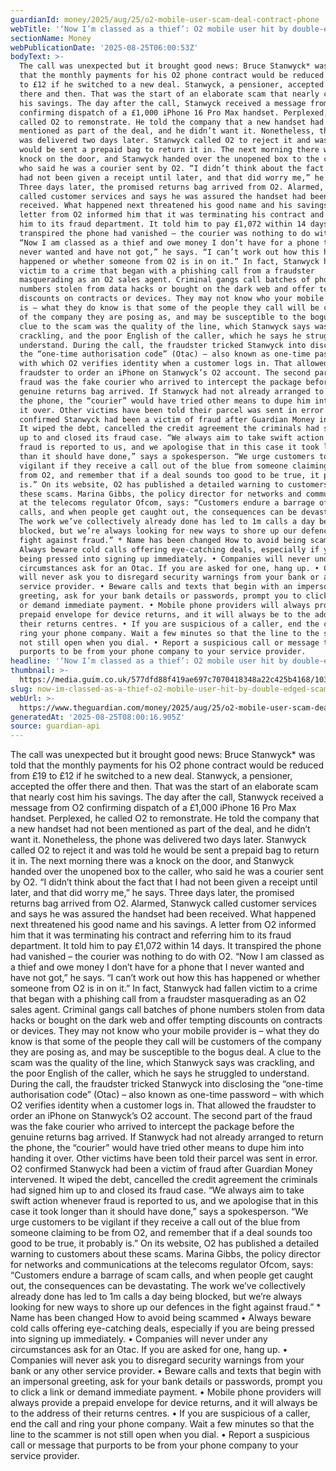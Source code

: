 ```yaml
---
guardianId: money/2025/aug/25/o2-mobile-user-scam-deal-contract-phone
webTitle: '‘Now I’m classed as a thief’: O2 mobile user hit by double-edged scam'
sectionName: Money
webPublicationDate: '2025-08-25T06:00:53Z'
bodyText: >-
  The call was unexpected but it brought good news: Bruce Stanwyck* was told
  that the monthly payments for his O2 phone contract would be reduced from £19
  to £12 if he switched to a new deal. Stanwyck, a pensioner, accepted the offer
  there and then. That was the start of an elaborate scam that nearly cost him
  his savings. The day after the call, Stanwyck received a message from O2
  confirming dispatch of a £1,000 iPhone 16 Pro Max handset. Perplexed, he
  called O2 to remonstrate. He told the company that a new handset had not been
  mentioned as part of the deal, and he didn’t want it. Nonetheless, the phone
  was delivered two days later. Stanwyck called O2 to reject it and was told he
  would be sent a prepaid bag to return it in. The next morning there was a
  knock on the door, and Stanwyck handed over the unopened box to the caller,
  who said he was a courier sent by O2. “I didn’t think about the fact that I
  had not been given a receipt until later, and that did worry me,” he says.
  Three days later, the promised returns bag arrived from O2. Alarmed, Stanwyck
  called customer services and says he was assured the handset had been
  received. What happened next threatened his good name and his savings. A
  letter from O2 informed him that it was terminating his contract and referring
  him to its fraud department. It told him to pay £1,072 within 14 days. It
  transpired the phone had vanished – the courier was nothing to do with O2.
  “Now I am classed as a thief and owe money I don’t have for a phone that I
  never wanted and have not got,” he says. “I can’t work out how this has
  happened or whether someone from O2 is in on it.” In fact, Stanwyck had fallen
  victim to a crime that began with a phishing call from a fraudster
  masquerading as an O2 sales agent. Criminal gangs call batches of phone
  numbers stolen from data hacks or bought on the dark web and offer tempting
  discounts on contracts or devices. They may not know who your mobile provider
  is – what they do know is that some of the people they call will be customers
  of the company they are posing as, and may be susceptible to the bogus deal. A
  clue to the scam was the quality of the line, which Stanwyck says was
  crackling, and the poor English of the caller, which he says he struggled to
  understand. During the call, the fraudster tricked Stanwyck into disclosing
  the “one-time authorisation code” (Otac) – also known as one-time password –
  with which O2 verifies identity when a customer logs in. That allowed the
  fraudster to order an iPhone on Stanwyck’s O2 account. The second part of the
  fraud was the fake courier who arrived to intercept the package before the
  genuine returns bag arrived. If Stanwyck had not already arranged to return
  the phone, the “courier” would have tried other means to dupe him into handing
  it over. Other victims have been told their parcel was sent in error. O2
  confirmed Stanwyck had been a victim of fraud after Guardian Money intervened.
  It wiped the debt, cancelled the credit agreement the criminals had signed him
  up to and closed its fraud case. “We always aim to take swift action whenever
  fraud is reported to us, and we apologise that in this case it took longer
  than it should have done,” says a spokesperson. “We urge customers to be
  vigilant if they receive a call out of the blue from someone claiming to be
  from O2, and remember that if a deal sounds too good to be true, it probably
  is.” On its website, O2 has published a detailed warning to customers about
  these scams. Marina Gibbs, the policy director for networks and communications
  at the telecoms regulator Ofcom, says: “Customers endure a barrage of scam
  calls, and when people get caught out, the consequences can be devastating.
  The work we’ve collectively already done has led to 1m calls a day being
  blocked, but we’re always looking for new ways to shore up our defences in the
  fight against fraud.” * Name has been changed How to avoid being scammed •
  Always beware cold calls offering eye-catching deals, especially if you are
  being pressed into signing up immediately. • Companies will never under any
  circumstances ask for an Otac. If you are asked for one, hang up. • Companies
  will never ask you to disregard security warnings from your bank or any other
  service provider. • Beware calls and texts that begin with an impersonal
  greeting, ask for your bank details or passwords, prompt you to click a link
  or demand immediate payment. • Mobile phone providers will always provide a
  prepaid envelope for device returns, and it will always be to the address of
  their returns centres. • If you are suspicious of a caller, end the call and
  ring your phone company. Wait a few minutes so that the line to the scammer is
  not still open when you dial. • Report a suspicious call or message that
  purports to be from your phone company to your service provider.
headline: '‘Now I’m classed as a thief’: O2 mobile user hit by double-edged scam'
thumbnail: >-
  https://media.guim.co.uk/577dfd88f419ae697c7070418348a22c425b4168/103_0_3425_2742/500.jpg
slug: now-im-classed-as-a-thief-o2-mobile-user-hit-by-double-edged-scam
webUrl: >-
  https://www.theguardian.com/money/2025/aug/25/o2-mobile-user-scam-deal-contract-phone
generatedAt: '2025-08-25T08:00:16.905Z'
source: guardian-api
---
```

The call was unexpected but it brought good news: Bruce Stanwyck* was told that the monthly payments for his O2 phone contract would be reduced from £19 to £12 if he switched to a new deal. Stanwyck, a pensioner, accepted the offer there and then. That was the start of an elaborate scam that nearly cost him his savings. The day after the call, Stanwyck received a message from O2 confirming dispatch of a £1,000 iPhone 16 Pro Max handset. Perplexed, he called O2 to remonstrate. He told the company that a new handset had not been mentioned as part of the deal, and he didn’t want it. Nonetheless, the phone was delivered two days later. Stanwyck called O2 to reject it and was told he would be sent a prepaid bag to return it in. The next morning there was a knock on the door, and Stanwyck handed over the unopened box to the caller, who said he was a courier sent by O2. “I didn’t think about the fact that I had not been given a receipt until later, and that did worry me,” he says. Three days later, the promised returns bag arrived from O2. Alarmed, Stanwyck called customer services and says he was assured the handset had been received. What happened next threatened his good name and his savings. A letter from O2 informed him that it was terminating his contract and referring him to its fraud department. It told him to pay £1,072 within 14 days. It transpired the phone had vanished – the courier was nothing to do with O2. “Now I am classed as a thief and owe money I don’t have for a phone that I never wanted and have not got,” he says. “I can’t work out how this has happened or whether someone from O2 is in on it.” In fact, Stanwyck had fallen victim to a crime that began with a phishing call from a fraudster masquerading as an O2 sales agent. Criminal gangs call batches of phone numbers stolen from data hacks or bought on the dark web and offer tempting discounts on contracts or devices. They may not know who your mobile provider is – what they do know is that some of the people they call will be customers of the company they are posing as, and may be susceptible to the bogus deal. A clue to the scam was the quality of the line, which Stanwyck says was crackling, and the poor English of the caller, which he says he struggled to understand. During the call, the fraudster tricked Stanwyck into disclosing the “one-time authorisation code” (Otac) – also known as one-time password – with which O2 verifies identity when a customer logs in. That allowed the fraudster to order an iPhone on Stanwyck’s O2 account. The second part of the fraud was the fake courier who arrived to intercept the package before the genuine returns bag arrived. If Stanwyck had not already arranged to return the phone, the “courier” would have tried other means to dupe him into handing it over. Other victims have been told their parcel was sent in error. O2 confirmed Stanwyck had been a victim of fraud after Guardian Money intervened. It wiped the debt, cancelled the credit agreement the criminals had signed him up to and closed its fraud case. “We always aim to take swift action whenever fraud is reported to us, and we apologise that in this case it took longer than it should have done,” says a spokesperson. “We urge customers to be vigilant if they receive a call out of the blue from someone claiming to be from O2, and remember that if a deal sounds too good to be true, it probably is.” On its website, O2 has published a detailed warning to customers about these scams. Marina Gibbs, the policy director for networks and communications at the telecoms regulator Ofcom, says: “Customers endure a barrage of scam calls, and when people get caught out, the consequences can be devastating. The work we’ve collectively already done has led to 1m calls a day being blocked, but we’re always looking for new ways to shore up our defences in the fight against fraud.” * Name has been changed How to avoid being scammed • Always beware cold calls offering eye-catching deals, especially if you are being pressed into signing up immediately. • Companies will never under any circumstances ask for an Otac. If you are asked for one, hang up. • Companies will never ask you to disregard security warnings from your bank or any other service provider. • Beware calls and texts that begin with an impersonal greeting, ask for your bank details or passwords, prompt you to click a link or demand immediate payment. • Mobile phone providers will always provide a prepaid envelope for device returns, and it will always be to the address of their returns centres. • If you are suspicious of a caller, end the call and ring your phone company. Wait a few minutes so that the line to the scammer is not still open when you dial. • Report a suspicious call or message that purports to be from your phone company to your service provider.
